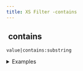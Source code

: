 ```yaml
---
title: XS Filter -contains
---
```


## <img src="../assets/docuBadge (11).png" alt="" data-size="line" /> contains <a href="#xscontains" id="xscontains"></a>

`value|contains:substring`

<details>

<summary>Examples</summary>

```javascript
"Hello World"|contains:"World"    // Returns true
"test123"|contains:"abc"         // Returns false
```

</details>
